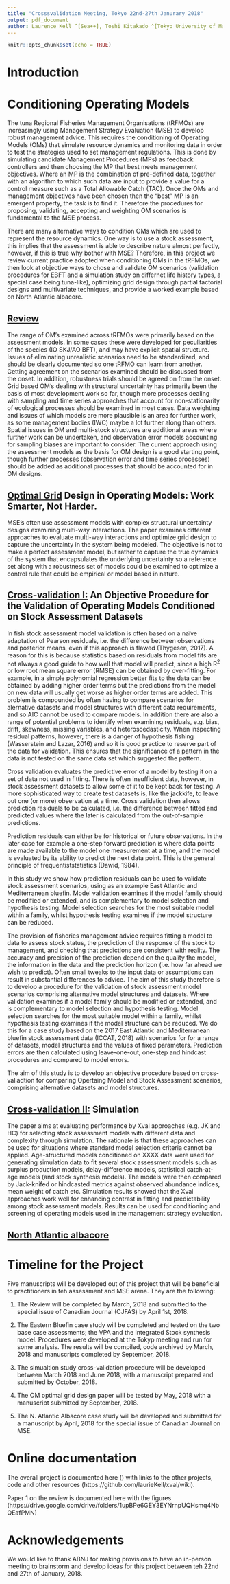 ```yaml
---
title: "Crosssvalidation Meeting, Tokyo 22nd-27th Janurary 2018"
output: pdf_document
author: Laurence Kell ^[Sea++], Toshi Kitakado ^[Tokyo University of Marine Science and Technology], Rishi Sharma ^[NOAA, NWFSC, Portland], Ai Kimoto ^[National Research Institute of Farseas Fisheries, Japan Fisheries Research and Education Agency]
---
```


```r
knitr::opts_chunk$set(echo = TRUE)
```

\begin{center}
SUMMARY
\end{center}
\begin{center}
The meeting in Tokyo from the 22nd to the 27th of January covered aspects of OM design that were related to test whether the assessment model used to set the OM has sufficient predictive power or not. We set up an objective cross-validation technique to demonstrate how this could be used for Eastern Bluefin Tuna Assessment base case scenarios for the 2017 Assessment. In addition, we developed an outline for a series of papers that would come out from this work with the following; i) dealing primarily with a current review of practice used in tRFMO's for OM Model setup, ii) the limitations with the current approaches used, iii) developing objective cross-validation approaches to assess model performance/predictive power for a current assessemnt (EABFT) and a simulation study demonstrating best practices,iv) optimizing some of the grid designs to test Management Procedures, and v) showcasing a case study with Atlantic Albacore. Some of these papers will be sumbitted for teh special issues on MSE's in Canadian Jr. of Fisheries and Aquatic Sciences in April of 2018, and other manuscripts will be completed by September, 2018.    
\end{center}

\begin{center}
KEYWORDS
\end{center}
\begin{center}
Bluefin Tuna, Operating Model, Grid, Management Strategy Evaluation, Management Procedure
\end{center}




# Introduction

# Conditioning Operating Models

The tuna Regional Fisheries Management Organisations (tRFMOs) are increasingly using Management Strategy Evaluation (MSE) to develop robust management advice. This requires the conditioning of Operating Models (OMs) that simulate resource dynamics and monitoring data in order to test the strategies used to set management regulations. This is done by simulating candidate Management Procedures (MPs) as feedback controllers and then choosing the MP that best meets management objectives. Where an MP is the combination of pre-defined data, together with an algorithm to which such data are input to provide a value for a control measure such as a Total Allowable Catch (TAC). Once the OMs and management objectives have been chosen then the "best" MP is an emergent property, the task is to find it. Therefore the procedures for proposing, validating, accepting and weighting OM scenarios is fundamental to the MSE process. 

There are many alternative ways to condition OMs which are used to represent the resource dynamics. One way is to use a stock assessment, this implies that the assessment is able to describe nature almost perfectly, however, if this is true why bother with MSE? Therefore, in this project we review current practice adopted when conditioning OMs in the tRFMOs, we then look at objective ways to chose and validate OM scenarios (validation procedures for EBFT and a simulation study on differnet life history types, a special case being tuna-like), optimizing grid design through partial factorial designs and multivariate techniques, and provide a worked example based on North Atlantic albacore. 
 
## [Review](Review)

The range of OM’s examined across tRFMOs were primarily based on the assessment models. In some cases these were developed for peculiarities of the species (IO SKJ/AO BFT), and may have explicit spatial structure. Issues of eliminating unrealistic scenarios need to be standardized, and should be clearly documented so one tRFMO can learn from another. Getting agreement on the scenarios examined should be discussed from the onset. In addition, robustness trials should be agreed on from the onset. Grid based OM’s dealing with structural uncertainty has primarily been the basis of most development work so far, though more processes dealing with sampling and time series approaches that account for non-stationarity of ecological processes should be examined in most cases. Data weighting and issues of which models are more plausible is an area for further work, as some management bodies (IWC) maybe a lot further along than others. Spatial issues in OM and multi-stock structures are additional areas where further work can be undertaken, and observation error models accounting for sampling biases are important to consider. The current approach using the assessment models as the basis for OM design is a good starting point, though further processes (observation error and time series processes) should be added as additional processes that should be accounted for in OM designs. 

## [Optimal Grid](Grid) Design in Operating Models: Work Smarter, Not Harder.

MSE's often use assessment models with complex structural uncertainty designs examining multi-way interactions. The paper examines different approaches to evaluate multi-way interactions and optimize grid design to capture the uncertainty in the system being modeled. The objective is not to make a perfect assessment model, but rather to capture the true dynamics of the system that encapsulates the underlying uncertainty so a reference set along with a robustness set of models could be examined to optimize a control rule that could be empirical or model based in nature.

## [Cross-validation I:](CaseStudy) An Objective Procedure for the Validation of Operating Models Conditioned on Stock Assessment Datasets

In fish stock assessment model validation is often based on a naïve adaptation of Pearson residuals, i.e. the difference between observations and posterior means, even if this approach is flawed (Thygesen, 2017). A reason for this is because statistics based on residuals from model fits are not always a good guide to how well that model will predict, since a high R<sup>2</sup> or low root mean square error (RMSE) can be obtained by over-fitting. For example, in a simple polynomial regression better fits to the data can be obtained by adding higher order terms but the predictions from the model on new data will usually get worse as higher order terms are added. This problem is compounded by often having to compare scenarios for alernative datasets and model structures with different data requirements, and so AIC cannot be used to compare models. In addition there are also a range of potential problems to identify when examining residuals, e.g. bias, drift, skewness, missing variables, and heteroscedasticity. When inspecting residual patterns, however, there is a danger of hypothesis fishing (Wasserstein and Lazar, 2016) and so it is good practice to reserve part of the data for validation. This ensures that the significance of a pattern in the data is not tested on the same data set which suggested the pattern.

Cross validation evaluates the predictive error of a model by testing it on a set of data not used in fitting. There is often insufficient data, however, in stock assessment datasets to allow some of it to be kept back for testing. A more sophisticated way to create test datasets is, like the jackkife, to leave out one (or more) observation at a time. Cross validation then allows prediction residuals to be calculated, i.e. the difference between fitted and predicted values where the later is calculated from the out-of-sample predictions.

Prediction residuals can either be for historical or future observations. In the later case for example a one-step forward prediction is where data points are made available to the model one measurement at a time, and the model is evaluated by its ability to predict the next data point. This is the general principle of frequentiststatistics (Dawid, 1984).

In this study we show how prediction residuals can be used to validate stock assessment scenarios, using as an example East Atlantic and Mediterranean bluefin. Model validation examines if the model family should be modified or extended, and is complementary to model selection and hypothesis testing. Model selection searches for the most suitable model within a family, whilst hypothesis testing examines if the model structure can be reduced. 

The provision of fisheries management advice requires fitting a model to data to assess stock status, the prediction of the response of the stock to management, and checking that predictions are consistent with reality. The accuracy and precision of the prediction depend on the quality the model, the information in the data and the prediction horizon (i.e. how far ahead we wish to predict). Often small tweaks to the input data or assumptions can result in substantial differences to advice. The aim of this study therefore is to develop a procedure for the validation of stock assessment model scenarios comprising alternative model structures and datasets. Where validation examines if a model family should be modified or extended, and is complementary to model selection and hypothesis testing. Model selection searches for the most suitable model within a family, whilst hypothesis testing examines if the model structure can be reduced. We do this for a case study based on the 2017 East Atlantic and Mediterranean bluefin stock assessment data (ICCAT, 2018) with scenarios for for a range of datasets, model structures and the values of fixed parameters. Prediction errors are then calculated using leave-one-out, one-step and hindcast procedures and compared to model errors.

The aim of this study is to develop an objective procedure based on cross-valiadtion  for comparing Opertaing Model and Stock Assessment scenarios, comprising alternative datasets and model structures.

## [Cross-validation II:](Simulation) Simulation
The paper aims at evaluating performance by Xval approaches (e.g. JK and HC) for selecting stock assessment models with different data and complexity through simulation. The rationale is that these approaches can be used for situations where  standard model selection criteria cannot be applied. Age-structured models conditioned on XXXX data were used for generating simulation data to fit several stock assessment models such as surplus production models, delay-difference models, statistical catch-at-age models (and stock synthesis models). The models were then compared by Jack-knifed or hindcasted metrics against observed abundance indices, mean weight of catch etc. Simulation results showed that the Xval approaches work well for enhancing contrast in fitting and predictability among stock assessment models. Results can be used for conditioning and screening of operating models used in the management strategy evaluation.

## [North Atlantic albacore](albn) 


# Timeline for the Project

Five manuscripts will be developed out of this project that will be beneficial to practitioners in teh assessment and MSE arena. They are the following:

1) The Review will be completed by March, 2018 and submitted to the special issue of Canadian Journal (CJFAS) by April 1st, 2018.

2) The Eastern Bluefin case study will be completed and tested on the two base case assessments; the VPA and the integrated Stock synthesis model. Procedures were developed at the Tokyp meeting and run for some analysis. The results will be compiled, code archived by March, 2018 and manuscripts completed by September, 2018.

3) The simualtion study cross-validation procedure will be developed between March 2018 and June 2018, with a manuscript prepared and submitted by October, 2018.

4) The OM optimal grid design paper will be tested by May, 2018 with a manuscript submitted by September, 2018.

5) The N. Atlantic Albacore case study will be developed and submitted for a manuscript by April, 2018 for the special issue of Canadian Journal on MSE.

# Online documentation

The overall project is documented here () with links to the other projects, code and other resources (https://github.com/laurieKell/xval/wiki).

Paper 1 on the review is documented here with the figures (https://drive.google.com/drive/folders/1upBPe6GEY3EYNrnpUQHsmq4NbQEafPMN)


# Acknowledgements
We would like to thank ABNJ for making provisions to have an in-person meeting to brainstorm and develop ideas for this project between teh 22nd and 27th of January, 2018.
